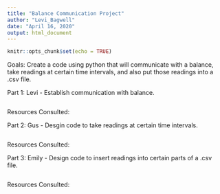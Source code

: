 ---
title: "Balance Communication Project"
author: "Levi_Bagwell"
date: "April 16, 2020"
output: html_document
---

```{r setup, include=FALSE}
knitr::opts_chunk$set(echo = TRUE)
```
Goals: Create a code using python that will communicate with a balance, take readings at certain time intervals, and also put those readings into a .csv file.

Part 1: Levi - Establish communication with balance. 
```{r}

```
Resources Consulted: 

Part 2: Gus - Desgin code to take readings at certain time intervals.
```{r}

```
Resources Consulted:

Part 3: Emily - Design code to insert readings into certain parts of a .csv file. 
```{r}

```
Resources Consulted: 

